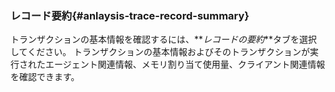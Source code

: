 ### レコード要約{#anlaysis-trace-record-summary}

<ImgLang img="analysis-tx-record-summary.png" desc="レコード要約" />

トランザクションの基本情報を確認するには、**_レコードの要約_**タブを選択してください。 トランザクションの基本情報およびそのトランザクションが実行されたエージェント関連情報、メモリ割り当て使用量、クライアント関連情報を確認できます。
